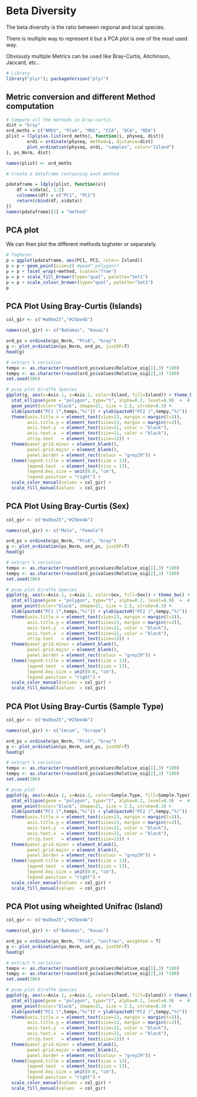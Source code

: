 # Beta Diversity

The beta diversity is the ratio between regional and local species.

There is multiple way to represent it but a PCA plot is one of the most used way.

Obviously multiple Metrics can be used like Bray-Curtis, Aitchinson, Jaccard, etc..

```r
# Library
library("plyr"); packageVersion("plyr")
```


## Metric conversion and different Method computation

```r
# Compute all the methods in bray-curtis
dist = "bray"
ord_meths = c("NMDS", "PCoA", "MDS", "CCA", "DCA", "RDA")
plist = llply(as.list(ord_meths), function(i, physeq, dist){
        ordi = ordinate(physeq, method=i, distance=dist)
        plot_ordination(physeq, ordi, "samples", color="Island")
}, ps_Norm, dist)

names(plist) <- ord_meths

# Create a dataframe containing each method

pdataframe = ldply(plist, function(x){
    df = x$data[, 1:2]
    colnames(df) = c("PC1", "PC2")
    return(cbind(df, x$data))
})
names(pdataframe)[1] = "method"
```

## PCA plot

We can then plot the different methods togheter or separately.

```r
# Togheter 
p = ggplot(pdataframe, aes(PC1, PC2, color= Island))
p = p + geom_point(size=2) #geom™_polygon()
p = p + facet_wrap(~method, scales="free")
p = p + scale_fill_brewer(type="qual", palette="Set1")
p = p + scale_colour_brewer(type="qual", palette="Set1")
p
```

## PCA Plot Using Bray-Curtis (Islands)

```r
col_gir <- c("#a0be25","#25be4b")

names(col_gir) <- c("Bahamas", "Kauai")

ord_ps = ordinate(ps_Norm, "PCoA", "bray")
g <- plot_ordination(ps_Norm, ord_ps, justDF=T)
head(g)

# extract % variation
tempx <- as.character(round(ord_ps$values$Relative_eig[1],3) *100)
tempy <- as.character(round(ord_ps$values$Relative_eig[2],3) *100)
set.seed(386)

# pcoa plot Giraffe Species
ggplot(g, aes(x=Axis.1, y=Axis.2, color=Island, fill=Island)) + theme_bw() + 
  stat_ellipse(geom = "polygon", type="t", alpha=0.2, level=0.9)  +  # confidence interval
  geom_point(color="black", shape=21, size = 2.5, stroke=0.3) +
  xlab(paste0("PC1 (",tempx,"%)")) + ylab(paste0("PC2 (",tempy,"%)")) +
  theme(axis.title.x = element_text(size=13, margin = margin(t=3)),
        axis.title.y = element_text(size=13, margin = margin(r=2)),
        axis.text.y  = element_text(size=11, color = "black"), 
        axis.text.x  = element_text(size=11, color = "black"),
        strip.text   = element_text(size=13)) +
  theme(panel.grid.minor = element_blank(), 
        panel.grid.major = element_blank(),
        panel.border = element_rect(colour = "grey29")) +
  theme(legend.title = element_text(size = 13), 
        legend.text  = element_text(size = 13),
        legend.key.size = unit(0.6, "cm"),
        legend.position = "right") +
  scale_color_manual(values = col_gir) +
  scale_fill_manual(values  = col_gir)
```

## PCA Plot Using Bray-Curtis (Sex)

```r
col_gir <- c("#a0be25","#25be4b")

names(col_gir) <- c("Male", "Female")

ord_ps = ordinate(ps_Norm, "PCoA", "bray")
g <- plot_ordination(ps_Norm, ord_ps, justDF=T)
head(g)

# extract % variation
tempx <- as.character(round(ord_ps$values$Relative_eig[1],3) *100)
tempy <- as.character(round(ord_ps$values$Relative_eig[2],3) *100)
set.seed(386)

# pcoa plot Giraffe Species
ggplot(g, aes(x=Axis.1, y=Axis.2, color=Sex, fill=Sex)) + theme_bw() + 
  stat_ellipse(geom = "polygon", type="t", alpha=0.2, level=0.9)  +  # confidence interval
  geom_point(color="black", shape=21, size = 2.5, stroke=0.3) +
  xlab(paste0("PC1 (",tempx,"%)")) + ylab(paste0("PC2 (",tempy,"%)")) +
  theme(axis.title.x = element_text(size=13, margin = margin(t=3)),
        axis.title.y = element_text(size=13, margin = margin(r=2)),
        axis.text.y  = element_text(size=11, color = "black"), 
        axis.text.x  = element_text(size=11, color = "black"),
        strip.text   = element_text(size=13)) +
  theme(panel.grid.minor = element_blank(), 
        panel.grid.major = element_blank(),
        panel.border = element_rect(colour = "grey29")) +
  theme(legend.title = element_text(size = 13), 
        legend.text  = element_text(size = 13),
        legend.key.size = unit(0.6, "cm"),
        legend.position = "right") +
  scale_color_manual(values = col_gir) +
  scale_fill_manual(values  = col_gir)
```

## PCA Plot Using Bray-Curtis (Sample Type)

```r
col_gir <- c("#a0be25","#25be4b")

names(col_gir) <- c("Cecum", "Scrape")

ord_ps = ordinate(ps_Norm, "PCoA", "bray")
g <- plot_ordination(ps_Norm, ord_ps, justDF=T)
head(g)

# extract % variation
tempx <- as.character(round(ord_ps$values$Relative_eig[1],3) *100)
tempy <- as.character(round(ord_ps$values$Relative_eig[2],3) *100)
set.seed(386)

# pcoa plot
ggplot(g, aes(x=Axis.1, y=Axis.2, color=Sample.Type, fill=Sample.Type)) + theme_bw() + 
  stat_ellipse(geom = "polygon", type="t", alpha=0.2, level=0.9)  +  # confidence interval
  geom_point(color="black", shape=21, size = 2.5, stroke=0.3) +
  xlab(paste0("PC1 (",tempx,"%)")) + ylab(paste0("PC2 (",tempy,"%)")) +
  theme(axis.title.x = element_text(size=13, margin = margin(t=3)),
        axis.title.y = element_text(size=13, margin = margin(r=2)),
        axis.text.y  = element_text(size=11, color = "black"), 
        axis.text.x  = element_text(size=11, color = "black"),
        strip.text   = element_text(size=13)) +
  theme(panel.grid.minor = element_blank(), 
        panel.grid.major = element_blank(),
        panel.border = element_rect(colour = "grey29")) +
  theme(legend.title = element_text(size = 13), 
        legend.text  = element_text(size = 13),
        legend.key.size = unit(0.6, "cm"),
        legend.position = "right") +
  scale_color_manual(values = col_gir) +
  scale_fill_manual(values  = col_gir)
```

## PCA Plot using wheighted Unifrac (Island)

```r
col_gir <- c("#a0be25","#25be4b")

names(col_gir) <- c("Bahamas", "Kauai")

ord_ps = ordinate(ps_Norm, "PCoA", "unifrac", weighted = T)
g <- plot_ordination(ps_Norm, ord_ps, justDF=T)
head(g)

# extract % variation
tempx <- as.character(round(ord_ps$values$Relative_eig[1],3) *100)
tempy <- as.character(round(ord_ps$values$Relative_eig[2],3) *100)
set.seed(386)

# pcoa plot Giraffe Species
ggplot(g, aes(x=Axis.1, y=Axis.2, color=Island, fill=Island)) + theme_bw() + 
  stat_ellipse(geom = "polygon", type="t", alpha=0.2, level=0.9)  +  # confidence interval
  geom_point(color="black", shape=21, size = 2.5, stroke=0.3) +
  xlab(paste0("PC1 (",tempx,"%)")) + ylab(paste0("PC2 (",tempy,"%)")) +
  theme(axis.title.x = element_text(size=13, margin = margin(t=3)),
        axis.title.y = element_text(size=13, margin = margin(r=2)),
        axis.text.y  = element_text(size=11, color = "black"), 
        axis.text.x  = element_text(size=11, color = "black"),
        strip.text   = element_text(size=13)) +
  theme(panel.grid.minor = element_blank(), 
        panel.grid.major = element_blank(),
        panel.border = element_rect(colour = "grey29")) +
  theme(legend.title = element_text(size = 13), 
        legend.text  = element_text(size = 13),
        legend.key.size = unit(0.6, "cm"),
        legend.position = "right") +
  scale_color_manual(values = col_gir) +
  scale_fill_manual(values  = col_gir)
```
